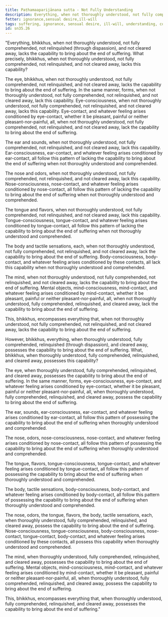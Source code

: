 ```yaml
---
title: Paṭhamaaparijānana sutta - Not Fully Understanding
description: Everything, when not thoroughly understood, not fully comprehended, not relinquished through dispassion, and not cleared away, lacks the capability to bring about the end of suffering.
fetter: ignorance,sensual desire,ill-will
tags: suffering, ignorance, sensual desire, ill-will, understanding, comprehension, relinquishment, dispassion, sn, sn35-44, sn35, six-sense bases
id: sn35.26
---
```


"Everything, bhikkhus, when not thoroughly understood, not fully comprehended, not relinquished (through dispassion), and not cleared away, lacks the capability to bring about the end of suffering. What precisely, bhikkhus, when not thoroughly understood, not fully comprehended, not relinquished, and not cleared away, lacks this capability?

The eye, bhikkhus, when not thoroughly understood, not fully comprehended, not relinquished, and not cleared away, lacks the capability to bring about the end of suffering. In the same manner, forms, when not thoroughly understood, not fully comprehended, not relinquished, and not cleared away, lack this capability. Eye-consciousness, when not thoroughly understood, not fully comprehended, not relinquished, and not cleared away, lacks this capability. Eye-contact, and whatever feeling arises conditioned by eye-contact, whether it be pleasant, painful or neither pleasant-nor-painful, all, when not thoroughly understood, not fully comprehended, not relinquished, and not cleared away, lack the capability to bring about the end of suffering.

The ear and sounds, when not thoroughly understood, not fully comprehended, not relinquished, and not cleared away, lack this capability. Ear-consciousness, ear-contact, and whatever feeling arises conditioned by ear-contact, all follow this pattern of lacking the capability to bring about the end of suffering when not thoroughly understood and comprehended.

The nose and odors, when not thoroughly understood, not fully comprehended, not relinquished, and not cleared away, lack this capability. Nose-consciousness, nose-contact, and whatever feeling arises conditioned by nose-contact, all follow this pattern of lacking the capability to bring about the end of suffering when not thoroughly understood and comprehended.

The tongue and flavors, when not thoroughly understood, not fully comprehended, not relinquished, and not cleared away, lack this capability. Tongue-consciousness, tongue-contact, and whatever feeling arises conditioned by tongue-contact, all follow this pattern of lacking the capability to bring about the end of suffering when not thoroughly understood and comprehended.

The body and tactile sensations, each, when not thoroughly understood, not fully comprehended, not relinquished, and not cleared away, lack the capability to bring about the end of suffering. Body-consciousness, body-contact, and whatever feeling arises conditioned by these contacts, all lack this capability when not thoroughly understood and comprehended.

The mind, when not thoroughly understood, not fully comprehended, not relinquished, and not cleared away, lacks the capability to bring about the end of suffering. Mental objects, mind-consciousness, mind-contact, and whatever feeling arises conditioned by mind-contact, whether it be pleasant, painful or neither pleasant-nor-painful, all, when not thoroughly understood, fully comprehended, relinquished, and cleared away, lack the capability to bring about the end of suffering.

This, bhikkhus, encompasses everything that, when not thoroughly understood, not fully comprehended, not relinquished, and not cleared away, lacks the capability to bring about the end of suffering.

However, bhikkhus, everything, when thoroughly understood, fully comprehended, relinquished (through dispassion), and cleared away, possesses the capability to bring about the end of suffering. What, bhikkhus, when thoroughly understood, fully comprehended, relinquished, and cleared away, possesses this capability?

The eye, when thoroughly understood, fully comprehended, relinquished, and cleared away, possesses the capability to bring about the end of suffering. In the same manner, forms, eye-consciousness, eye-contact, and whatever feeling arises conditioned by eye-contact, whether it be pleasant, painful or neither pleasant-nor-painful, all, when thoroughly understood, fully comprehended, relinquished, and cleared away, possess the capability to bring about the end of suffering.

The ear, sounds, ear-consciousness, ear-contact, and whatever feeling arises conditioned by ear-contact, all follow this pattern of possessing the capability to bring about the end of suffering when thoroughly understood and comprehended.

The nose, odors, nose-consciousness, nose-contact, and whatever feeling arises conditioned by nose-contact, all follow this pattern of possessing the capability to bring about the end of suffering when thoroughly understood and comprehended.

The tongue, flavors, tongue-consciousness, tongue-contact, and whatever feeling arises conditioned by tongue-contact, all follow this pattern of possessing the capability to bring about the end of suffering when thoroughly understood and comprehended.

The body, tactile sensations, body-consciousness, body-contact, and whatever feeling arises conditioned by body-contact, all follow this pattern of possessing the capability to bring about the end of suffering when thoroughly understood and comprehended.

The nose, odors, the tongue, flavors, the body, tactile sensations, each, when thoroughly understood, fully comprehended, relinquished, and cleared away, possess the capability to bring about the end of suffering. Nose-consciousness, tongue-consciousness, body-consciousness, nose-contact, tongue-contact, body-contact, and whatever feeling arises conditioned by these contacts, all possess this capability when thoroughly understood and comprehended.

The mind, when thoroughly understood, fully comprehended, relinquished, and cleared away, possesses the capability to bring about the end of suffering. Mental objects, mind-consciousness, mind-contact, and whatever feeling arises conditioned by mind-contact, whether it be pleasant, painful or neither pleasant-nor-painful, all, when thoroughly understood, fully comprehended, relinquished, and cleared away, possess the capability to bring about the end of suffering.

This, bhikkhus, encompasses everything that, when thoroughly understood, fully comprehended, relinquished, and cleared away, possesses the capability to bring about the end of suffering."
